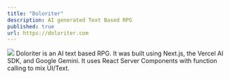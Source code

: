 ```yaml
---
title: "Doloriter"
description: AI generated Text Based RPG
published: true
url: https://doloriter.com  
---
```


[![](/doloriter.png)](https://doloriter.com) 
Doloriter is an AI text based RPG. It was built using Next.js, the Vercel AI SDK, and Google Gemini. It uses React Server Components with function calling to mix UI/Text.
